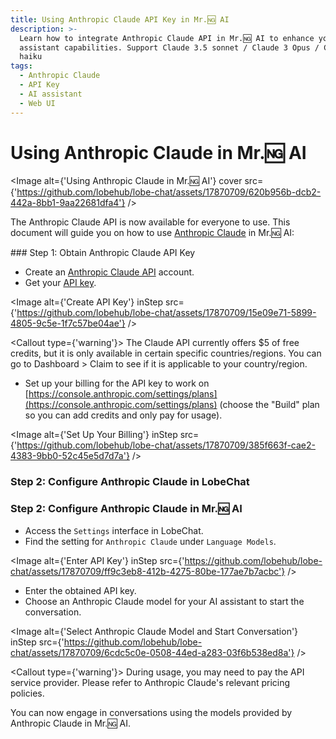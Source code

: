 ```yaml
---
title: Using Anthropic Claude API Key in Mr.🆖 AI
description: >-
  Learn how to integrate Anthropic Claude API in Mr.🆖 AI to enhance your AI
  assistant capabilities. Support Claude 3.5 sonnet / Claude 3 Opus / Claude 3
  haiku
tags:
  - Anthropic Claude
  - API Key
  - AI assistant
  - Web UI
---
```


# Using Anthropic Claude in Mr.🆖 AI

<Image
  alt={'Using Anthropic Claude in Mr.🆖 AI'}
  cover
  src={'https://github.com/lobehub/lobe-chat/assets/17870709/620b956b-dcb2-442a-8bb1-9aa22681dfa4'}
/>

The Anthropic Claude API is now available for everyone to use. This document will guide you on how to use [Anthropic Claude](https://www.anthropic.com/api) in Mr.🆖 AI:

<Steps>
  ### Step 1: Obtain Anthropic Claude API Key

  - Create an [Anthropic Claude API](https://www.anthropic.com/api) account.
  - Get your [API key](https://console.anthropic.com/settings/keys).

  <Image alt={'Create API Key'} inStep src={'https://github.com/lobehub/lobe-chat/assets/17870709/15e09e71-5899-4805-9c5e-1f7c57be04ae'} />

  <Callout type={'warning'}>
    The Claude API currently offers $5 of free credits, but it is only available in certain specific
    countries/regions. You can go to Dashboard > Claim to see if it is applicable to your
    country/region.
  </Callout>

  - Set up your billing for the API key to work on [https://console.anthropic.com/settings/plans](https://console.anthropic.com/settings/plans) (choose the "Build" plan so you can add credits and only pay for usage).

  <Image alt={'Set Up Your Billing'} inStep src={'https://github.com/lobehub/lobe-chat/assets/17870709/385f663f-cae2-4383-9bb0-52c45e5d7d7a'} />

  ### Step 2: Configure Anthropic Claude in LobeChat

### Step 2: Configure Anthropic Claude in Mr.🆖 AI

  - Access the `Settings` interface in LobeChat.
  - Find the setting for `Anthropic Claude` under `Language Models`.

  <Image alt={'Enter API Key'} inStep src={'https://github.com/lobehub/lobe-chat/assets/17870709/ff9c3eb8-412b-4275-80be-177ae7b7acbc'} />

  - Enter the obtained API key.
  - Choose an Anthropic Claude model for your AI assistant to start the conversation.

  <Image alt={'Select Anthropic Claude Model and Start Conversation'} inStep src={'https://github.com/lobehub/lobe-chat/assets/17870709/6cdc5c0e-0508-44ed-a283-03f6b538ed8a'} />

  <Callout type={'warning'}>
    During usage, you may need to pay the API service provider. Please refer to Anthropic Claude's
    relevant pricing policies.
  </Callout>
</Steps>

You can now engage in conversations using the models provided by Anthropic Claude in Mr.🆖 AI.
